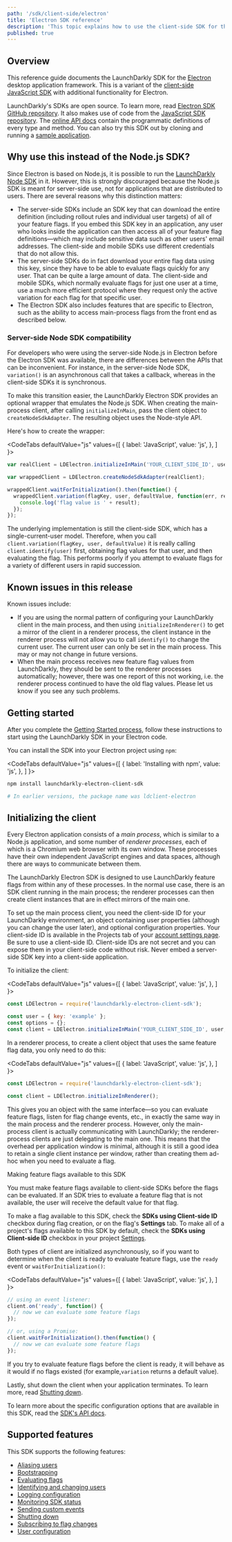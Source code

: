 ```yaml
---
path: '/sdk/client-side/electron'
title: 'Electron SDK reference'
description: 'This topic explains how to use the client-side SDK for the Electron desktop application framework.'
published: true
---
```


## Overview

This reference guide documents the LaunchDarkly SDK for the [Electron](https://electronjs.org/) desktop application framework. This is a variant of the [client-side JavaScript SDK](/sdk/client-side/javascript) with additional functionality for Electron.

LaunchDarkly's SDKs are open source. To learn more, read [Electron SDK GitHub repository](https://github.com/launchdarkly/electron-client-sdk). It also makes use of code from the [JavaScript SDK repository](https://github.com/launchdarkly/js-client-sdk). The [online API docs](https://launchdarkly.github.io/electron-client-sdk/) contain the programmatic definitions of every type and method. You can also try this SDK out by cloning and running a [sample application](https://github.com/launchdarkly/hello-electron).

## Why use this instead of the Node.js SDK?

Since Electron is based on Node.js, it is possible to run the [LaunchDarkly Node SDK](/sdk/client-side/node-js) in it. However, this is strongly discouraged because the Node.js SDK is meant for server-side use, not for applications that are distributed to users. There are several reasons why this distinction matters:

- The server-side SDKs include an SDK key that can download the entire definition (including rollout rules and individual user targets) of all of your feature flags. If you embed this SDK key in an application, any user who looks inside the application can then access all of your feature flag definitions—which may include sensitive data such as other users' email addresses. The client-side and mobile SDKs use different credentials that do not allow this.
- The server-side SDKs do in fact download your entire flag data using this key, since they have to be able to evaluate flags quickly for any user. That can be quite a large amount of data. The client-side and mobile SDKs, which normally evaluate flags for just one user at a time, use a much more efficient protocol where they request only the active variation for each flag for that specific user.
- The Electron SDK also includes features that are specific to Electron, such as the ability to access main-process flags from the front end as described below.

### Server-side Node SDK compatibility

For developers who were using the server-side Node.js in Electron before the Electron SDK was available, there are differences between the APIs that can be inconvenient. For instance, in the server-side Node SDK, `variation()` is an asynchronous call that takes a callback, whereas in the client-side SDKs it is synchronous.

To make this transition easier, the LaunchDarkly Electron SDK provides an optional wrapper that emulates the Node.js SDK. When creating the main-process client, after calling `initializeInMain`, pass the client object to `createNodeSdkAdapter`. The resulting object uses the Node-style API.

Here's how to create the wrapper:

<CodeTabs
  defaultValue="js"
  values={[
    { label: 'JavaScript', value: 'js', },
  ]
}>
<CodeTabItem value="js">

```js
var realClient = LDElectron.initializeInMain('YOUR_CLIENT_SIDE_ID', user, options);

var wrappedClient = LDElectron.createNodeSdkAdapter(realClient);

wrappedClient.waitForInitialization().then(function() {
  wrappedClient.variation(flagKey, user, defaultValue, function(err, result) {
    console.log('flag value is ' + result);
  });
});
```

</CodeTabItem>
</CodeTabs>

The underlying implementation is still the client-side SDK, which has a single-current-user model. Therefore, when you call `client.variation(flagKey, user, defaultValue)` it is really calling `client.identify(user)` first, obtaining flag values for that user, and then evaluating the flag. This performs poorly if you attempt to evaluate flags for a variety of different users in rapid succession.


## Known issues in this release

Known issues include:

- If you are using the normal pattern of configuring your LaunchDarkly client in the main process, and then using `initializeInRenderer()` to get a mirror of the client in a renderer process, the client instance in the renderer process will not allow you to call `identify()` to change the current user. The current user can only be set in the main process. This may or may not change in future versions.
- When the main process receives new feature flag values from LaunchDarkly, they should be sent to the renderer processes automatically; however, there was one report of this not working, i.e. the renderer process continued to have the old flag values. Please let us know if you see any such problems.

## Getting started

After you complete the [Getting Started process](/home/getting-started), follow these instructions to start using the LaunchDarkly SDK in your Electron code.

You can install the SDK into your Electron project using `npm`:

<CodeTabs
  defaultValue="js"
  values={[
    { label: 'Installing with npm', value: 'js', },
  ]
}>
<CodeTabItem value="js">

```bash
npm install launchdarkly-electron-client-sdk

# In earlier versions, the package name was ldclient-electron
```

</CodeTabItem>
</CodeTabs>

## Initializing the client

Every Electron application consists of a _main process_, which is similar to a Node.js application, and some number of _renderer processes_, each of which is a Chromium web browser with its own window. These processes have their own independent JavaScript engines and data spaces, although there are ways to communicate between them.

The LaunchDarkly Electron SDK is designed to use LaunchDarkly feature flags from within any of these processes. In the normal use case, there is an SDK client running in the main process; the renderer processes can then create client instances that are in effect mirrors of the main one.

To set up the main process client, you need the client-side ID for your LaunchDarkly environment, an object containing user properties (although you can change the user later), and optional configuration properties. Your client-side ID is available in the Projects tab of your [account settings page](https://app.launchdarkly.com/settings#/projects). Be sure to use a client-side ID. Client-side IDs are not secret and you can expose them in your client-side code without risk. Never embed a server-side SDK key into a client-side application.

To initialize the client:

<CodeTabs
  defaultValue="js"
  values={[
    { label: 'JavaScript', value: 'js', },
  ]
}>
<CodeTabItem value="js">

```js
const LDElectron = require('launchdarkly-electron-client-sdk');

const user = { key: 'example' };
const options = {};
const client = LDElectron.initializeInMain('YOUR_CLIENT_SIDE_ID', user, options);
```

</CodeTabItem>
</CodeTabs>

In a renderer process, to create a client object that uses the same feature flag data, you only need to do this:

<CodeTabs
  defaultValue="js"
  values={[
    { label: 'JavaScript', value: 'js', },
  ]
}>
<CodeTabItem value="js">

```js
const LDElectron = require('launchdarkly-electron-client-sdk');

const client = LDElectron.initializeInRenderer();
```

</CodeTabItem>
</CodeTabs>

This gives you an object with the same interface—so you can evaluate feature flags, listen for flag change events, etc., in exactly the same way in the main process and the renderer process. However, only the main-process client is actually communicating with LaunchDarkly; the renderer-process clients are just delegating to the main one. This means that the overhead per application window is minimal, although it is still a good idea to retain a single client instance per window, rather than creating them ad-hoc when you need to evaluate a flag.

<Callout intent="alert">
<CalloutTitle>Making feature flags available to this SDK</CalloutTitle>
<CalloutDescription>

You must make feature flags available to client-side SDKs before the flags can be evaluated. If an SDK tries to evaluate a feature flag that is not available, the user will receive the default value for that flag.

To make a flag available to this SDK, check the **SDKs using Client-side ID** checkbox during flag creation, or on the flag's **Settings** tab. To make all of a project's flags available to this SDK by default, check the **SDKs using Client-side ID** checkbox in your project [Settings](https://app.launchdarkly.com/settings#/projects).

</CalloutDescription>
</Callout>

Both types of client are initialized asynchronously, so if you want to determine when the client is ready to evaluate feature flags, use the `ready` event or `waitForInitialization()`:

<CodeTabs
  defaultValue="js"
  values={[
    { label: 'JavaScript', value: 'js', },
  ]
}>
<CodeTabItem value="js">

```js
// using an event listener:
client.on('ready', function() {
  // now we can evaluate some feature flags
});

// or, using a Promise:
client.waitForInitialization().then(function() {
  // now we can evaluate some feature flags
});
```

</CodeTabItem>
</CodeTabs>

If you try to evaluate feature flags before the client is ready, it will behave as it would if no flags existed (for example,`variation` returns a default value).

Lastly, shut down the client when your application terminates. To learn more, read [Shutting down](/sdk/features/shutdown#electron).

To learn more about the specific configuration options that are available in this SDK, read the [SDK's API docs](https://launchdarkly.github.io/electron-client-sdk/interfaces/_launchdarkly_electron_client_sdk_.ldoptions.html).

## Supported features

This SDK supports the following features:

* [Aliasing users](/sdk/features/aliasing-users#electron)
* [Bootstrapping](/sdk/features/bootstrapping#electron)
* [Evaluating flags](/sdk/features/evaluating#electron)
* [Identifying and changing users](/sdk/features/identify#electron)
* [Logging configuration](/sdk/features/logging#electron)
* [Monitoring SDK status](/sdk/features/monitoring#electron)
* [Sending custom events](/sdk/features/events#electron)
* [Shutting down](/sdk/features/shutdown#electron)
* [Subscribing to flag changes](/sdk/features/flag-changes#electron)
* [User configuration](/sdk/features/user-config#electron)
